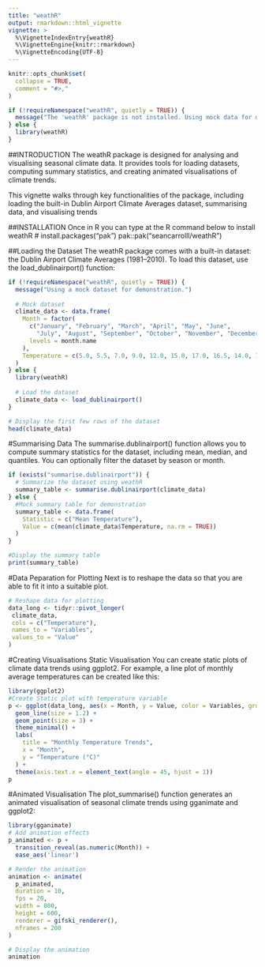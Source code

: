 ```yaml
---
title: "weathR"
output: rmarkdown::html_vignette
vignette: >
  %\VignetteIndexEntry{weathR}
  %\VignetteEngine{knitr::rmarkdown}
  %\VignetteEncoding{UTF-8}
---
```


```r
knitr::opts_chunk$set(
  collapse = TRUE,
  comment = "#>,"
)
```

```r
if (!requireNamespace("weathR", quietly = TRUE)) {
  message("The 'weathR' package is not installed. Using mock data for demonstration.")
} else {
  library(weathR)
}
```
  
##INTRODUCTION
The weathR package is designed for analysing and visualising seasonal climate
data. It provides tools for loading datasets, computing summary statistics,
and creating animated visualisations of climate trends.

This vignette walks through key functionalities of the package, including
loading the built-in Dublin Airport Climate Averages dataset, summarising data, 
and visualising trends


##INSTALLATION
Once in R you can type at the R command below to install weathR
# install.packages("pak")
pak::pak("seancarrolll/weathR")

##Loading the Dataset
The weathR package comes with a built-in dataset: the Dublin Airport Climate
Averages (1981–2010). To load this dataset, use the load_dublinairport() function:

```r
if (!requireNamespace("weathR", quietly = TRUE)) {
  message("Using a mock dataset for demonstration.")
  
  # Mock dataset
  climate_data <- data.frame(
    Month = factor(
      c("January", "February", "March", "April", "May", "June",
        "July", "August", "September", "October", "November", "December"),
      levels = month.name
    ),
    Temperature = c(5.0, 5.5, 7.0, 9.0, 12.0, 15.0, 17.0, 16.5, 14.0, 10.5, 7.5, 5.5)
  )
} else {
  library(weathR)
  
  # Load the dataset
  climate_data <- load_dublinairport()
}

# Display the first few rows of the dataset
head(climate_data)

```

#Summarising Data
The summarise.dublinairport() function allows you to compute summary statistics
for the dataset, including mean, median, and quantiles. You can optionally 
filter the dataset by season or month.
```r
if (exists("summarise.dublinairport")) {
  # Summarize the dataset using weathR
  summary_table <- summarise.dublinairport(climate_data)
} else {
  #Mock summary table for demonstration
  summary_table <- data.frame(
    Statistic = c("Mean Temperature"),
    Value = c(mean(climate_data$Temperature, na.rm = TRUE))
  )
}

#Display the summary table
print(summary_table)
```
#Data Peparation for Plotting
Next is to reshape the data so that you are able to fit it into a suitable plot. 
```r
# Reshape data for plotting
data_long <- tidyr::pivot_longer(
 climate_data,
 cols = c("Temperature"),
 names_to = "Variables",
 values_to = "Value"
)
```

#Creating Visualisations
Static Visualisation
You can create static plots of climate data trends using ggplot2. For example,
a line plot of monthly average temperatures can be created like this:
 

```r
library(ggplot2)
#Create Static plot with temperature variable
p <- ggplot(data_long, aes(x = Month, y = Value, color = Variables, group = Variables)) +
  geom_line(size = 1.2) +
  geom_point(size = 3) +
  theme_minimal() +
  labs(
    title = "Monthly Temperature Trends",
    x = "Month",
    y = "Temperature (°C)"
  ) +
  theme(axis.text.x = element_text(angle = 45, hjust = 1))
p
```

#Animated Visualisation
The plot_summarise() function generates an animated visualisation of seasonal
climate trends using gganimate and ggplot2:
```r

library(gganimate)
# Add animation effects
p_animated <- p +
  transition_reveal(as.numeric(Month)) +
  ease_aes('linear')

# Render the animation
animation <- animate(
  p_animated,
  duration = 10,
  fps = 20,
  width = 800,
  height = 600,
  renderer = gifski_renderer(),
  nframes = 200
)

# Display the animation 
animation
```


